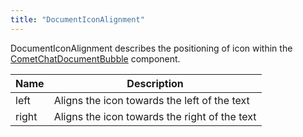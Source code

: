 ```yaml
---
title: "DocumentIconAlignment"
---
```


DocumentIconAlignment describes the positioning of icon within the [CometChatDocumentBubble](/docs/web-elements/document-bubble) component.

| Name  | Description                                   |
| ----- | --------------------------------------------- |
| left  | Aligns the icon towards the left of the text  |
| right | Aligns the icon towards the right of the text |
